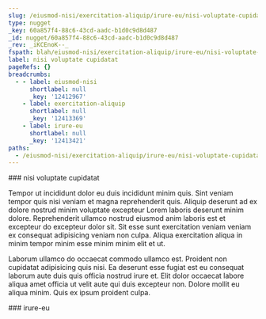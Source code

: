 ```yaml
---
slug: /eiusmod-nisi/exercitation-aliquip/irure-eu/nisi-voluptate-cupidatat
type: nugget
_key: 60a857f4-88c6-43cd-aadc-b1d0c9d8d487
_id: nugget/60a857f4-88c6-43cd-aadc-b1d0c9d8d487
_rev: _iKCEnoK--_
fspath: blah/eiusmod-nisi/exercitation-aliquip/irure-eu/nisi-voluptate-cupidatat.md
label: nisi voluptate cupidatat
pageRefs: {}
breadcrumbs:
  - - label: eiusmod-nisi
      shortlabel: null
      _key: '12412967'
    - label: exercitation-aliquip
      shortlabel: null
      _key: '12413369'
    - label: irure-eu
      shortlabel: null
      _key: '12413421'
paths:
  - /eiusmod-nisi/exercitation-aliquip/irure-eu/nisi-voluptate-cupidatat
---
```


<NuggetArea>
<Nugget slug="/eiusmod-nisi/exercitation-aliquip/irure-eu/nisi-voluptate-cupidatat" type="nugget" _key="60a857f4-88c6-43cd-aadc-b1d0c9d8d487" _id="nugget/60a857f4-88c6-43cd-aadc-b1d0c9d8d487" _rev="_iKCEnoK--_" fspath="blah/eiusmod-nisi/exercitation-aliquip/irure-eu/nisi-voluptate-cupidatat.md" label="nisi voluptate cupidatat" paths="/eiusmod-nisi/exercitation-aliquip/irure-eu/nisi-voluptate-cupidatat">
<NuggetBody>
### nisi voluptate cupidatat

Tempor ut incididunt dolor eu duis incididunt minim quis. Sint veniam tempor quis nisi veniam et magna reprehenderit quis. Aliquip deserunt ad ex dolore nostrud minim voluptate excepteur Lorem laboris deserunt minim dolore. Reprehenderit ullamco nostrud eiusmod anim laboris est et excepteur do excepteur dolor sit. Sit esse sunt exercitation veniam veniam ex consequat adipisicing veniam non culpa. Aliqua exercitation aliqua in minim tempor minim esse minim minim elit et ut.

Laborum ullamco do occaecat commodo ullamco est. Proident non cupidatat adipisicing quis nisi. Ea deserunt esse fugiat est eu consequat laborum aute duis quis officia nostrud irure et. Elit dolor occaecat labore aliqua amet officia ut velit aute qui duis excepteur non. Dolore mollit eu aliqua minim. Quis ex ipsum proident culpa.

</NuggetBody>
<Breadcrumbs>
<Crumbs>
<Crumb _key="12412967" label="eiusmod-nisi" /><Crumb _key="12413369" label="exercitation-aliquip" /><Crumb _key="12413421" label="irure-eu" />
</Crumbs>
</Breadcrumbs>
</Nugget>

<NuggetsInbound>
</NuggetsInbound>
<NuggetsOutbound>
</NuggetsOutbound>
</NuggetArea>
<PassagesInbound>
<Passage direction="inbound" type="passage" _key="12413421" _id="passage/12413421" _rev="_iKCEnoG---" label="irure-eu" passage="irure-eu" fspath="blah/eiusmod-nisi/exercitation-aliquip/irure-eu" paths="/eiusmod-nisi/exercitation-aliquip/irure-eu" slug="/eiusmod-nisi/exercitation-aliquip/irure-eu">
<NuggetBody>
### irure-eu

</NuggetBody>
<Breadcrumbs>
<Crumbs>
<Crumb _key="12412967" label="eiusmod-nisi" /><Crumb _key="12413369" label="exercitation-aliquip" />
</Crumbs>
</Breadcrumbs>
</Passage>

</PassagesInbound>
<PassagesOutbound>
</PassagesOutbound>